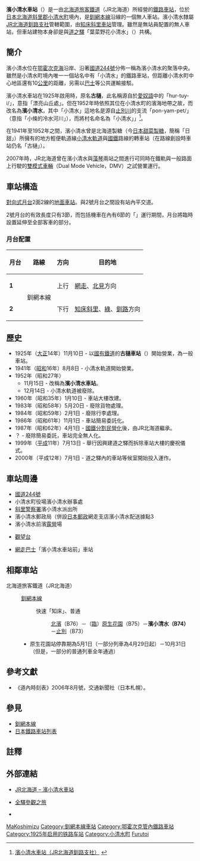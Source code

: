 {{noteTA
|T=zh-tw:濱小清水車站;zh-hk:濱小清水站;zh-cn:滨小清水站;
|1=zh-tw:濱小清水車站;zh-hk:濱小清水站;zh-cn:滨小清水站;
|2=zh-tw:古樋車站;zh-hk:古樋站;zh-cn:古樋站;
}}
{{日本車站資訊
|公司色 = #2cb431
|文字色 = 
|站名 = 濱小清水車站
|圖片 =Hama-koshumizu station03.JPG
|pxl = 
|圖片說明 = 與[[道之驛|道之驛]]共構的濱小清水車站
|日文原名 = 浜小清水
|平假名 =はまこしみず
|羅馬拼音 =Hama-Koshimizu
|副站名 = 
|所屬公司 = [[File:JR_logo_(hokkaido).svg|23px]][[北海道旅客鐵道|北海道旅客鐵道]]（JR北海道）
|電報略號 =マコ
|車站編號 = {{車站編號c|hotpink|B74}}
|所在地 = [[北海道|北海道]][[斜里郡|斜里郡]][[小清水町|小清水町]]<br>字濱小清水474番地之7
|車站構造 = [[地面車站|地面車站]]
|月台配置 = 2面2線
|所屬路線 = {{Color|#ef59a1|■}}[[釧網本線|釧網本線]]
|前一站 =B75 [[原生花園車站|（臨）原生花園]]
|前一站距離 = 3.2
|後一站距離 = 5.7
|後一站 = [[止別車站|止別]] B73
|距離 = 20.1
|起點站 = [[網走車站|網走]]
|啟用年月日 = 1925年（[[大正|大正]]14年）11月10日
|廢站年月日 = 
|上下車人次 =
|統計年度 =
|轉車 = 
|備註 =無人車站
}}

'''濱小清水車站'''（{{jpn|j=浜小清水駅|hg=はまこしみずえき|rm=Hama-koshimizu eki|f=y}}）是一由[[北海道旅客鐵道|北海道旅客鐵道]]（JR北海道）所經營的[[鐵路車站|鐵路車站]]，位於[[日本|日本]][[北海道|北海道]][[斜里郡|斜里郡]][[小清水町|小清水町]]境內，是[[釧網本線|釧網本線]]沿線的一個無人車站。濱小清水隸屬[[北海道旅客鐵道釧路支社|JR北海道釧路支社]]管轄範圍，由[[知床斜里車站|知床斜里車站]]管理。雖然是無站員配置的無人車站，但車站建物本身卻是與[[道之驛|道之驛]]「葉菜野花小清水」（{{lang|ja|道の駅はなやか（葉菜野花）小清水}}）共構。

==簡介==
濱小清水位在[[鄂霍次克海|鄂霍次克海]]沿岸、沿著[[日本國道244號|國道244號]]分佈一稱為濱小清水的聚落中央。雖然是小清水町境內唯一一個站名中有「小清水」的鐵路車站，但距離小清水町中心地區還有10[[公里|公里]]的距離，另需以[[巴士|巴士]]等公共運輸接駁。

濱小清水車站在1925年啟用時，原名'''古樋'''，此名稱源自於[[愛奴語|愛奴語]]中的「hur-tuy-i/{{lang|ja|フル・ツイ・イ}}」，意指「漂亮山丘處」。但在1952年時依照其位在小清水町的濱海地帶之故，而改名為'''濱小清水'''，其中「小清水」這地名是源自[[止別川|止別川]]的支流「pon-yam-pet/{{lang|ja|ポンヤンペッ}}」（意指「小條的冷水河川」），而將村名命名為「小清水」」<ref>{{ja}}[http://www.jrkushiro.jp/eki/senmou/hamakosi.html 濱小清水車站（JR北海道釧路支社）] {{webarchive|url=https://web.archive.org/web/20090105122344/http://www.jrkushiro.jp/eki/senmou/hamakosi.html |date=2009-01-05 }}</ref>。

在1941年至1952年之間，濱小清水曾是北海道製糖（今[[日本甜菜製糖|日本甜菜製糖]]，簡稱「日甜」）所擁有的地方輕便軌道線[[小清水軌道|小清水軌道]]與[[日本國鐵|國鐵]]路線的轉車站（在路線創設時車站仍名「古樋」）。

2007年時，JR北海道曾在濱小清水與[[藻琴車站|藻琴]]兩站之間進行可同時在鐵軌與一般路面上行駛的[[雙模式車輛|雙模式車輛]]（Dual Mode Vehicle，DMV）之試營業運行。
== 車站構造 ==
[[對向式月台|對向式月台]]2面2線的[[地面車站|地面車站]]。與2號月台之間設有站內平交道。

2號月台的有效長度只有3節，而包括機車在內有6節的「{{link-ja|流冰Norokko號|流氷ノロッコ号}}」運行期間，月台將臨時設置延伸至全部客車的部分。
=== 月台配置 ===
{| class=wikitable
|-
!月台!!路線!!方向!!目的地
|-
|'''1'''
|rowspan=2|{{Color|#ef59a1|■}}釧網本線
|上行
|[[網走站|網走]]、[[北見站|北見]]方向
|-
|'''2'''
|下行
|[[知床斜里站|知床斜里]]、[[綠站|綠]]、[[釧路站|釧路]]方向
|}
== 歷史 ==
* 1925年（[[大正|大正]]14年）11月10日 - 以[[日本國有鐵道|國有鐵道]]的'''古樋車站'''（{{lang|ja|ふるといえき}}）開始營業，為一般車站。
* 1941年（[[昭和|昭和]]16年）8月8日 - 小清水軌道開始營業。
* 1952年（昭和27年）
** 11月15日 - 改稱為'''濱小清水車站'''。
** 12月14日 - 小清水軌道被廢除。
* 1960年（昭和35年）1月10日 - 車站大樓改建。
* 1983年（昭和58年）5月20日 - 廢除貨物處理。
* 1984年（昭和59年）2月1日 - 廢除行李處理。
* 1986年（昭和61年）11月1日 - 車站簡易委託化。
* 1987年（昭和62年）4月1日 - [[國鐵分割民營化|國鐵分割民營化]]後，由JR北海道繼承。
* ？ - 廢除簡易委託，車站完全無人化。
* 1999年（[[平成|平成]]11年）7月13日 - 舉行因興建道之驛而拆除車站大樓的慶祝儀式。
* 2000年（平成12年）7月1日 - 道之驛內的車站等候室開始投入運作。

== 車站周邊 ==
* [[國道244號|國道244號]]
* 小清水町役場濱小清水辦事處
* [[斜里警察署|斜里警察署]]濱小清水派出所
* 濱小清水郵政局（併設[[日本郵政|日本郵政]]網走支店濱小清水配送據點3
* 濱小清水前濱[[露營|露營]]場
* {{lang|ja|フレトイ}}[[觀望台|觀望台]]
* [[網走巴士|網走巴士]]「濱小清水車站前」車站

== 相鄰車站 ==
; 北海道旅客鐵道（JR北海道）
: {{Color|#ef59a1|■}}[[釧網本線|釧網本線]]
:: 快速「知床」、普通
::: [[北濱站_(北海道)|北濱]]（B76）－（[[臨時車站|臨]]）[[原生花園站|原生花園]]（B75）－'''濱小清水（B74）'''－[[止別站|止別]]（B73）
:* 原生花園站停靠期為5月1日（一部分列車為4月29日起）－10月31日（但是，一部分的普通列車全年通過）

==參考文獻==
* 《道內時刻表》2006年8月號，交通新聞社（日本札幌）。

== 參見 ==
* [[釧網本線|釧網本線]]
* [[日本鐵路車站列表|日本鐵路車站列表]]

==註釋==
<references/>

==外部連結==
* {{ja}}[http://www.jrhokkaido.co.jp/network/station/station.html#4552 JR北海道 – 濱小清水車站] {{Wayback|url=http://www.jrhokkaido.co.jp/network/station/station.html#4552 |date=20190202042725 }}
* {{ja}}[http://www.tsuchibuta.com/jr-hokkaido/senmouline/21hamakoshimizu/21hamakoshimizu.htm 全驛參觀之旅] {{Wayback|url=http://www.tsuchibuta.com/jr-hokkaido/senmouline/21hamakoshimizu/21hamakoshimizu.htm |date=20100104105630 }}
* {{Cite web
 |url         = http://www.hkd.mlit.go.jp/zigyoka/z_doro/station/70.htm
 |title       = 道之驛「葉菜野花小清水」
 |accessdate  = 2009-11-06
 |publisher   = 國土交通省北海道開發局
 |language    = ja
 |deadurl     = yes
 |archiveurl  = https://web.archive.org/web/20101121041159/http://www.hkd.mlit.go.jp/zigyoka/z_doro/station/70.htm
 |archivedate = 2010-11-21
}}

{{釧網本線}}

{{DEFAULTSORT:Hama-Koshimizu}}
[[Category:日本鐵路車站_Ha|MaKoshimizu]]
[[Category:釧網本線車站|Category:釧網本線車站]]
[[Category:鄂霍次克管內鐵路車站|Category:鄂霍次克管內鐵路車站]]
[[Category:1925年启用的铁路车站|Category:1925年启用的铁路车站]]
[[Category:小清水町|Category:小清水町]]
[[Category:網走本線車站|Furutoi]]